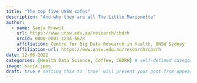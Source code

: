 ```yaml
---
title: "The top five UNSW cafes"
description: "And why they are all The Little Marionette"
author:
  - name: Sanja Brewit
    url: https://www.unsw.edu.au/research/cbdrh
    orcid: 0000-0001-1234-5678
    affiliation: Centre for Big Data Research in Health, UNSW Sydney
    affiliation-url: https://www.unsw.edu.au/research/cbdrh
date: 12-06-2022
categories: [Health Data Science, Coffee, CBDRH] # self-defined categories
image: sanja.jpeg
draft: true # setting this to `true` will prevent your post from appearing on your listing page until you're ready!
---
```

